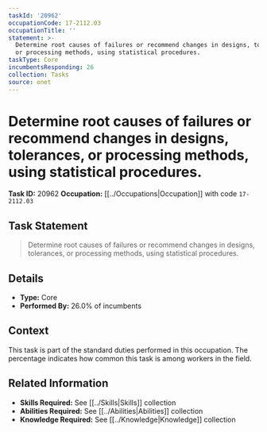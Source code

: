 ```yaml
---
taskId: '20962'
occupationCode: 17-2112.03
occupationTitle: ''
statement: >-
  Determine root causes of failures or recommend changes in designs, tolerances,
  or processing methods, using statistical procedures.
taskType: Core
incumbentsResponding: 26
collection: Tasks
source: onet
---
```

# Determine root causes of failures or recommend changes in designs, tolerances, or processing methods, using statistical procedures.

**Task ID:** 20962
**Occupation:** [[../Occupations|Occupation]] with code `17-2112.03`

## Task Statement

> Determine root causes of failures or recommend changes in designs, tolerances, or processing methods, using statistical procedures.

## Details

- **Type:** Core
- **Performed By:** 26.0% of incumbents

## Context

This task is part of the standard duties performed in this occupation. The percentage indicates how common this task is among workers in the field.

## Related Information

- **Skills Required:** See [[../Skills|Skills]] collection
- **Abilities Required:** See [[../Abilities|Abilities]] collection
- **Knowledge Required:** See [[../Knowledge|Knowledge]] collection
